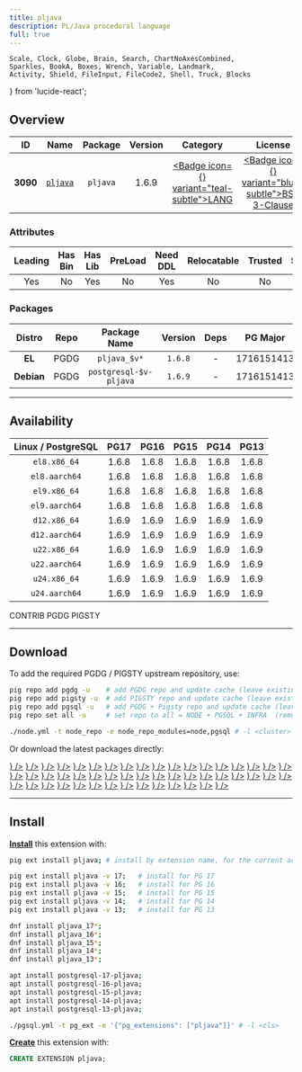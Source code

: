 ```yaml
---
title: pljava
description: PL/Java procedural language
full: true
---
```


    Scale, Clock, Globe, Brain, Search, ChartNoAxesCombined,
    Sparkles, BookA, Boxes, Wrench, Variable, Landmark,
    Activity, Shield, FileInput, FileCode2, Shell, Truck, Blocks
} from 'lucide-react';

## Overview

| <TooltipIconButton tooltip="Extension unique identifier" side="top">ID</TooltipIconButton> | <TooltipIconButton tooltip="Extension name" side="top">Name</TooltipIconButton> | <TooltipIconButton tooltip="Package name for installation" side="top">Package</TooltipIconButton> | <TooltipIconButton tooltip="Latest available extension version" side="top">Version</TooltipIconButton> | <TooltipIconButton tooltip="Extension category" side="top">Category</TooltipIconButton> | <TooltipIconButton tooltip="Open source license" side="top">License</TooltipIconButton> | <TooltipIconButton tooltip="Programming language" side="top">Lang</TooltipIconButton> |
|:--------:|:--------:|:----------:|:--------------:|:---------------------------------------:|:------------------------------------------------------:|:----:|
| **3090** | [`pljava`](https://github.com/tada/pljava) | `pljava` | 1.6.9 | <a href="/ext/lang" className="no-underline"><Badge icon={<BookA />} variant="teal-subtle">LANG</Badge></a> | <a href="/ext/list/license#bsd-3-clause" className="no-underline"><Badge icon={<Scale />} variant="blue-subtle">BSD 3-Clause</Badge></a> | <a href="/ext/list/lang#java"><Badge icon={<FileCode2 />} variant="pink-subtle">Java</Badge></a> |

### Attributes

| <TooltipIconButton tooltip="The Primary Leading extension in the Package" side="top">Leading</TooltipIconButton> | <TooltipIconButton tooltip="Contains binary utils" side="top">Has Bin</TooltipIconButton> | <TooltipIconButton tooltip="Contains .so shared library files" side="top">Has Lib</TooltipIconButton> | <TooltipIconButton tooltip="Requires preloading via shared_preload_libraries" side="top">PreLoad</TooltipIconButton> | <TooltipIconButton tooltip="Requires CREATE EXTENSION DDL command" side="top">Need DDL</TooltipIconButton> | <TooltipIconButton tooltip="Can be installed in any schema" side="top">Relocatable</TooltipIconButton> | <TooltipIconButton tooltip="Can be created by non-superuser" side="top">Trusted</TooltipIconButton> | <TooltipIconButton tooltip="Schemas used by this extension" side="top">Schemas</TooltipIconButton> |
|:-------:|:-------:|:-------:|:-------:|:--------:|:-----------:|:-------:|:-------:|
| Yes | No | Yes | No | Yes | No | No | `sqlj` |

### Packages

| <TooltipIconButton tooltip="Linux distribution family, EL or Debian" side="top">Distro</TooltipIconButton> | <TooltipIconButton tooltip="Package repository" side="top">Repo</TooltipIconButton> | <TooltipIconButton tooltip="The RPM/DEB Package Name Pattern (replace $v with real pg major)" side="top">Package Name</TooltipIconButton> | <TooltipIconButton tooltip="Latest package version" side="top">Version</TooltipIconButton> | <TooltipIconButton tooltip="RPM/DEB Package dependencies" side="top">Deps</TooltipIconButton> | <TooltipIconButton tooltip="Available in these PostgreSQL Major Versions" side="top">PG Major</TooltipIconButton> |
|:----------:|:--------:|:------------------------:|:-----------:|:------------:|:------------------:|
|   **EL**   | <Badge variant="blue-subtle"><span className="font-bold">PGDG</span></Badge> | `pljava_$v*` | `1.6.8` | - | <Badge variant="green-subtle">17</Badge><Badge variant="green-subtle">16</Badge><Badge variant="green-subtle">15</Badge><Badge variant="green-subtle">14</Badge><Badge variant="green-subtle">13</Badge> |
| **Debian** | <Badge variant="blue-subtle"><span className="font-bold">PGDG</span></Badge> | `postgresql-$v-pljava` | `1.6.9` | - | <Badge variant="green-subtle">17</Badge><Badge variant="green-subtle">16</Badge><Badge variant="green-subtle">15</Badge><Badge variant="green-subtle">14</Badge><Badge variant="green-subtle">13</Badge> |



------

## Availability

| <TooltipIconButton tooltip="Linux Distro Arch / PostgreSQL Major Version" side="top">Linux / PostgreSQL </TooltipIconButton> | **PG17** | **PG16** | **PG15** | **PG14** | **PG13** |
|:-----:|:-----:|:-----:|:-----:|:-----:|:-----:|
| `el8.x86_64` | <Badge variant="blue-subtle">1.6.8</Badge> | <Badge variant="blue-subtle">1.6.8</Badge> | <Badge variant="blue-subtle">1.6.8</Badge> | <Badge variant="blue-subtle">1.6.8</Badge> | <Badge variant="blue-subtle">1.6.8</Badge> |
| `el8.aarch64` | <Badge variant="blue-subtle">1.6.8</Badge> | <Badge variant="blue-subtle">1.6.8</Badge> | <Badge variant="blue-subtle">1.6.8</Badge> | <Badge variant="blue-subtle">1.6.8</Badge> | <Badge variant="blue-subtle">1.6.8</Badge> |
| `el9.x86_64` | <Badge variant="blue-subtle">1.6.8</Badge> | <Badge variant="blue-subtle">1.6.8</Badge> | <Badge variant="blue-subtle">1.6.8</Badge> | <Badge variant="blue-subtle">1.6.8</Badge> | <Badge variant="blue-subtle">1.6.8</Badge> |
| `el9.aarch64` | <Badge variant="blue-subtle">1.6.8</Badge> | <Badge variant="blue-subtle">1.6.8</Badge> | <Badge variant="blue-subtle">1.6.8</Badge> | <Badge variant="blue-subtle">1.6.8</Badge> | <Badge variant="blue-subtle">1.6.8</Badge> |
| `d12.x86_64` | <Badge variant="blue-subtle">1.6.9</Badge> | <Badge variant="blue-subtle">1.6.9</Badge> | <Badge variant="blue-subtle">1.6.9</Badge> | <Badge variant="blue-subtle">1.6.9</Badge> | <Badge variant="blue-subtle">1.6.9</Badge> |
| `d12.aarch64` | <Badge variant="blue-subtle">1.6.9</Badge> | <Badge variant="blue-subtle">1.6.9</Badge> | <Badge variant="blue-subtle">1.6.9</Badge> | <Badge variant="blue-subtle">1.6.9</Badge> | <Badge variant="blue-subtle">1.6.9</Badge> |
| `u22.x86_64` | <Badge variant="blue-subtle">1.6.9</Badge> | <Badge variant="blue-subtle">1.6.9</Badge> | <Badge variant="blue-subtle">1.6.9</Badge> | <Badge variant="blue-subtle">1.6.9</Badge> | <Badge variant="blue-subtle">1.6.9</Badge> |
| `u22.aarch64` | <Badge variant="blue-subtle">1.6.9</Badge> | <Badge variant="blue-subtle">1.6.9</Badge> | <Badge variant="blue-subtle">1.6.9</Badge> | <Badge variant="blue-subtle">1.6.9</Badge> | <Badge variant="blue-subtle">1.6.9</Badge> |
| `u24.x86_64` | <Badge variant="blue-subtle">1.6.9</Badge> | <Badge variant="blue-subtle">1.6.9</Badge> | <Badge variant="blue-subtle">1.6.9</Badge> | <Badge variant="blue-subtle">1.6.9</Badge> | <Badge variant="blue-subtle">1.6.9</Badge> |
| `u24.aarch64` | <Badge variant="blue-subtle">1.6.9</Badge> | <Badge variant="blue-subtle">1.6.9</Badge> | <Badge variant="blue-subtle">1.6.9</Badge> | <Badge variant="blue-subtle">1.6.9</Badge> | <Badge variant="blue-subtle">1.6.9</Badge> |

<Badge variant="green-subtle"><span className="font-black">CONTRIB</span></Badge> <Badge variant="blue-subtle"><span className="font-black">PGDG</span></Badge> <Badge variant="amber-subtle"><span className="font-black">PIGSTY</span></Badge>

------

## Download

To add the required PGDG / PIGSTY upstream repository, use:

```bash tab="pig"
pig repo add pgdg -u    # add PGDG repo and update cache (leave existing repos)
pig repo add pigsty -u  # add PIGSTY repo and update cache (leave existing repos)
pig repo add pgsql -u   # add PGDG + Pigsty repo and update cache (leave existing repos)
pig repo set all -u     # set repo to all = NODE + PGSQL + INFRA  (remove existing repos)
```
```bash tab="pigsty"
./node.yml -t node_repo -e node_repo_modules=node,pgsql # -l <cluster>
```

Or download the latest packages directly:

<Files>
    <Folder name="el8.x86_64">
        <a href="https://download.postgresql.org/pub/repos/yum/17/redhat/rhel-8-x86_64/pljava_17-1.6.8-1PGDG.rhel8.x86_64.rpm"><File name="pljava_17-1.6.8-1PGDG.rhel8.x86_64.rpm" icon={<Package className="text-emerald-500" />} /></a>
        <a href="https://download.postgresql.org/pub/repos/yum/16/redhat/rhel-8-x86_64/pljava_16-1.6.8-1PGDG.rhel8.x86_64.rpm"><File name="pljava_16-1.6.8-1PGDG.rhel8.x86_64.rpm" icon={<Package className="text-emerald-500" />} /></a>
        <a href="https://download.postgresql.org/pub/repos/yum/15/redhat/rhel-8-x86_64/pljava_15-1.6.8-1PGDG.rhel8.x86_64.rpm"><File name="pljava_15-1.6.8-1PGDG.rhel8.x86_64.rpm" icon={<Package className="text-emerald-500" />} /></a>
        <a href="https://download.postgresql.org/pub/repos/yum/14/redhat/rhel-8-x86_64/pljava_14-1.6.8-1PGDG.rhel8.x86_64.rpm"><File name="pljava_14-1.6.8-1PGDG.rhel8.x86_64.rpm" icon={<Package className="text-emerald-500" />} /></a>
        <a href="https://download.postgresql.org/pub/repos/yum/13/redhat/rhel-8-x86_64/pljava_13-1.6.8-1PGDG.rhel8.x86_64.rpm"><File name="pljava_13-1.6.8-1PGDG.rhel8.x86_64.rpm" icon={<Package className="text-emerald-500" />} /></a>
    </Folder>
    <Folder name="el8.aarch64">
        <a href="https://download.postgresql.org/pub/repos/yum/17/redhat/rhel-8-aarch64/pljava_17-1.6.8-1PGDG.rhel8.aarch64.rpm"><File name="pljava_17-1.6.8-1PGDG.rhel8.aarch64.rpm" icon={<Package className="text-orange-500" />} /></a>
        <a href="https://download.postgresql.org/pub/repos/yum/16/redhat/rhel-8-aarch64/pljava_16-1.6.8-1PGDG.rhel8.aarch64.rpm"><File name="pljava_16-1.6.8-1PGDG.rhel8.aarch64.rpm" icon={<Package className="text-orange-500" />} /></a>
        <a href="https://download.postgresql.org/pub/repos/yum/15/redhat/rhel-8-aarch64/pljava_15-1.6.8-1PGDG.rhel8.aarch64.rpm"><File name="pljava_15-1.6.8-1PGDG.rhel8.aarch64.rpm" icon={<Package className="text-orange-500" />} /></a>
        <a href="https://download.postgresql.org/pub/repos/yum/14/redhat/rhel-8-aarch64/pljava_14-1.6.8-1PGDG.rhel8.aarch64.rpm"><File name="pljava_14-1.6.8-1PGDG.rhel8.aarch64.rpm" icon={<Package className="text-orange-500" />} /></a>
        <a href="https://download.postgresql.org/pub/repos/yum/13/redhat/rhel-8-aarch64/pljava_13-1.6.8-1PGDG.rhel8.aarch64.rpm"><File name="pljava_13-1.6.8-1PGDG.rhel8.aarch64.rpm" icon={<Package className="text-orange-500" />} /></a>
    </Folder>
    <Folder name="el9.x86_64">
        <a href="https://download.postgresql.org/pub/repos/yum/17/redhat/rhel-9-x86_64/pljava_17-1.6.8-1PGDG.rhel9.x86_64.rpm"><File name="pljava_17-1.6.8-1PGDG.rhel9.x86_64.rpm" icon={<Package className="text-emerald-500" />} /></a>
        <a href="https://download.postgresql.org/pub/repos/yum/16/redhat/rhel-9-x86_64/pljava_16-1.6.8-1PGDG.rhel9.x86_64.rpm"><File name="pljava_16-1.6.8-1PGDG.rhel9.x86_64.rpm" icon={<Package className="text-emerald-500" />} /></a>
        <a href="https://download.postgresql.org/pub/repos/yum/15/redhat/rhel-9-x86_64/pljava_15-1.6.8-1PGDG.rhel9.x86_64.rpm"><File name="pljava_15-1.6.8-1PGDG.rhel9.x86_64.rpm" icon={<Package className="text-emerald-500" />} /></a>
        <a href="https://download.postgresql.org/pub/repos/yum/14/redhat/rhel-9-x86_64/pljava_14-1.6.8-1PGDG.rhel9.x86_64.rpm"><File name="pljava_14-1.6.8-1PGDG.rhel9.x86_64.rpm" icon={<Package className="text-emerald-500" />} /></a>
        <a href="https://download.postgresql.org/pub/repos/yum/13/redhat/rhel-9-x86_64/pljava_13-1.6.8-1PGDG.rhel9.x86_64.rpm"><File name="pljava_13-1.6.8-1PGDG.rhel9.x86_64.rpm" icon={<Package className="text-emerald-500" />} /></a>
    </Folder>
    <Folder name="el9.aarch64">
        <a href="https://download.postgresql.org/pub/repos/yum/17/redhat/rhel-9-aarch64/pljava_17-1.6.8-1PGDG.rhel9.aarch64.rpm"><File name="pljava_17-1.6.8-1PGDG.rhel9.aarch64.rpm" icon={<Package className="text-orange-500" />} /></a>
        <a href="https://download.postgresql.org/pub/repos/yum/16/redhat/rhel-9-aarch64/pljava_16-1.6.8-1PGDG.rhel9.aarch64.rpm"><File name="pljava_16-1.6.8-1PGDG.rhel9.aarch64.rpm" icon={<Package className="text-orange-500" />} /></a>
        <a href="https://download.postgresql.org/pub/repos/yum/15/redhat/rhel-9-aarch64/pljava_15-1.6.8-1PGDG.rhel9.aarch64.rpm"><File name="pljava_15-1.6.8-1PGDG.rhel9.aarch64.rpm" icon={<Package className="text-orange-500" />} /></a>
        <a href="https://download.postgresql.org/pub/repos/yum/14/redhat/rhel-9-aarch64/pljava_14-1.6.8-1PGDG.rhel9.aarch64.rpm"><File name="pljava_14-1.6.8-1PGDG.rhel9.aarch64.rpm" icon={<Package className="text-orange-500" />} /></a>
        <a href="https://download.postgresql.org/pub/repos/yum/13/redhat/rhel-9-aarch64/pljava_13-1.6.8-1PGDG.rhel9.aarch64.rpm"><File name="pljava_13-1.6.8-1PGDG.rhel9.aarch64.rpm" icon={<Package className="text-orange-500" />} /></a>
    </Folder>
    <Folder name="d12.x86_64">
        <a href="https://apt.postgresql.org/pub/repos/apt/pool/main/p/postgresql-pljava/postgresql-17-pljava_1.6.9-1.pgdg120+1_arm64.deb"><File name="postgresql-17-pljava_1.6.9-1.pgdg120+1_arm64.deb" icon={<Box className="text-emerald-500" />} /></a>
        <a href="https://apt.postgresql.org/pub/repos/apt/pool/main/p/postgresql-pljava/postgresql-16-pljava_1.6.9-1.pgdg120+1_arm64.deb"><File name="postgresql-16-pljava_1.6.9-1.pgdg120+1_arm64.deb" icon={<Box className="text-emerald-500" />} /></a>
        <a href="https://apt.postgresql.org/pub/repos/apt/pool/main/p/postgresql-pljava/postgresql-15-pljava_1.6.9-1.pgdg120+1_arm64.deb"><File name="postgresql-15-pljava_1.6.9-1.pgdg120+1_arm64.deb" icon={<Box className="text-emerald-500" />} /></a>
        <a href="https://apt.postgresql.org/pub/repos/apt/pool/main/p/postgresql-pljava/postgresql-14-pljava_1.6.9-1.pgdg120+1_arm64.deb"><File name="postgresql-14-pljava_1.6.9-1.pgdg120+1_arm64.deb" icon={<Box className="text-emerald-500" />} /></a>
        <a href="https://apt.postgresql.org/pub/repos/apt/pool/main/p/postgresql-pljava/postgresql-13-pljava_1.6.9-1.pgdg120+1_arm64.deb"><File name="postgresql-13-pljava_1.6.9-1.pgdg120+1_arm64.deb" icon={<Box className="text-emerald-500" />} /></a>
    </Folder>
    <Folder name="d12.aarch64">
        <a href="https://apt.postgresql.org/pub/repos/apt/pool/main/p/postgresql-pljava/postgresql-17-pljava_1.6.9-1.pgdg120+1_amd64.deb"><File name="postgresql-17-pljava_1.6.9-1.pgdg120+1_amd64.deb" icon={<Box className="text-orange-500" />} /></a>
        <a href="https://apt.postgresql.org/pub/repos/apt/pool/main/p/postgresql-pljava/postgresql-16-pljava_1.6.9-1.pgdg120+1_amd64.deb"><File name="postgresql-16-pljava_1.6.9-1.pgdg120+1_amd64.deb" icon={<Box className="text-orange-500" />} /></a>
        <a href="https://apt.postgresql.org/pub/repos/apt/pool/main/p/postgresql-pljava/postgresql-15-pljava_1.6.9-1.pgdg120+1_amd64.deb"><File name="postgresql-15-pljava_1.6.9-1.pgdg120+1_amd64.deb" icon={<Box className="text-orange-500" />} /></a>
        <a href="https://apt.postgresql.org/pub/repos/apt/pool/main/p/postgresql-pljava/postgresql-14-pljava_1.6.9-1.pgdg120+1_amd64.deb"><File name="postgresql-14-pljava_1.6.9-1.pgdg120+1_amd64.deb" icon={<Box className="text-orange-500" />} /></a>
        <a href="https://apt.postgresql.org/pub/repos/apt/pool/main/p/postgresql-pljava/postgresql-13-pljava_1.6.9-1.pgdg120+1_amd64.deb"><File name="postgresql-13-pljava_1.6.9-1.pgdg120+1_amd64.deb" icon={<Box className="text-orange-500" />} /></a>
    </Folder>
    <Folder name="u22.x86_64">
        <a href="https://apt.postgresql.org/pub/repos/apt/pool/main/p/postgresql-pljava/postgresql-17-pljava_1.6.9-1.pgdg22.04+1_amd64.deb"><File name="postgresql-17-pljava_1.6.9-1.pgdg22.04+1_amd64.deb" icon={<Box className="text-emerald-500" />} /></a>
        <a href="https://apt.postgresql.org/pub/repos/apt/pool/main/p/postgresql-pljava/postgresql-16-pljava_1.6.9-1.pgdg22.04+1_amd64.deb"><File name="postgresql-16-pljava_1.6.9-1.pgdg22.04+1_amd64.deb" icon={<Box className="text-emerald-500" />} /></a>
        <a href="https://apt.postgresql.org/pub/repos/apt/pool/main/p/postgresql-pljava/postgresql-15-pljava_1.6.9-1.pgdg22.04+1_amd64.deb"><File name="postgresql-15-pljava_1.6.9-1.pgdg22.04+1_amd64.deb" icon={<Box className="text-emerald-500" />} /></a>
        <a href="https://apt.postgresql.org/pub/repos/apt/pool/main/p/postgresql-pljava/postgresql-14-pljava_1.6.9-1.pgdg22.04+1_amd64.deb"><File name="postgresql-14-pljava_1.6.9-1.pgdg22.04+1_amd64.deb" icon={<Box className="text-emerald-500" />} /></a>
        <a href="https://apt.postgresql.org/pub/repos/apt/pool/main/p/postgresql-pljava/postgresql-13-pljava_1.6.9-1.pgdg22.04+1_amd64.deb"><File name="postgresql-13-pljava_1.6.9-1.pgdg22.04+1_amd64.deb" icon={<Box className="text-emerald-500" />} /></a>
    </Folder>
    <Folder name="u22.aarch64">
        <a href="https://apt.postgresql.org/pub/repos/apt/pool/main/p/postgresql-pljava/postgresql-17-pljava_1.6.9-1.pgdg22.04+1_arm64.deb"><File name="postgresql-17-pljava_1.6.9-1.pgdg22.04+1_arm64.deb" icon={<Box className="text-orange-500" />} /></a>
        <a href="https://apt.postgresql.org/pub/repos/apt/pool/main/p/postgresql-pljava/postgresql-16-pljava_1.6.9-1.pgdg22.04+1_arm64.deb"><File name="postgresql-16-pljava_1.6.9-1.pgdg22.04+1_arm64.deb" icon={<Box className="text-orange-500" />} /></a>
        <a href="https://apt.postgresql.org/pub/repos/apt/pool/main/p/postgresql-pljava/postgresql-15-pljava_1.6.9-1.pgdg22.04+1_arm64.deb"><File name="postgresql-15-pljava_1.6.9-1.pgdg22.04+1_arm64.deb" icon={<Box className="text-orange-500" />} /></a>
        <a href="https://apt.postgresql.org/pub/repos/apt/pool/main/p/postgresql-pljava/postgresql-14-pljava_1.6.9-1.pgdg22.04+1_arm64.deb"><File name="postgresql-14-pljava_1.6.9-1.pgdg22.04+1_arm64.deb" icon={<Box className="text-orange-500" />} /></a>
        <a href="https://apt.postgresql.org/pub/repos/apt/pool/main/p/postgresql-pljava/postgresql-13-pljava_1.6.9-1.pgdg22.04+1_arm64.deb"><File name="postgresql-13-pljava_1.6.9-1.pgdg22.04+1_arm64.deb" icon={<Box className="text-orange-500" />} /></a>
    </Folder>
    <Folder name="u24.x86_64">
        <a href="https://apt.postgresql.org/pub/repos/apt/pool/main/p/postgresql-pljava/postgresql-17-pljava_1.6.9-1.pgdg24.04+1_amd64.deb"><File name="postgresql-17-pljava_1.6.9-1.pgdg24.04+1_amd64.deb" icon={<Box className="text-emerald-500" />} /></a>
        <a href="https://apt.postgresql.org/pub/repos/apt/pool/main/p/postgresql-pljava/postgresql-16-pljava_1.6.9-1.pgdg24.04+1_amd64.deb"><File name="postgresql-16-pljava_1.6.9-1.pgdg24.04+1_amd64.deb" icon={<Box className="text-emerald-500" />} /></a>
        <a href="https://apt.postgresql.org/pub/repos/apt/pool/main/p/postgresql-pljava/postgresql-15-pljava_1.6.9-1.pgdg24.04+1_amd64.deb"><File name="postgresql-15-pljava_1.6.9-1.pgdg24.04+1_amd64.deb" icon={<Box className="text-emerald-500" />} /></a>
        <a href="https://apt.postgresql.org/pub/repos/apt/pool/main/p/postgresql-pljava/postgresql-14-pljava_1.6.9-1.pgdg24.04+1_amd64.deb"><File name="postgresql-14-pljava_1.6.9-1.pgdg24.04+1_amd64.deb" icon={<Box className="text-emerald-500" />} /></a>
        <a href="https://apt.postgresql.org/pub/repos/apt/pool/main/p/postgresql-pljava/postgresql-13-pljava_1.6.9-1.pgdg24.04+1_amd64.deb"><File name="postgresql-13-pljava_1.6.9-1.pgdg24.04+1_amd64.deb" icon={<Box className="text-emerald-500" />} /></a>
    </Folder>
    <Folder name="u24.aarch64">
        <a href="https://apt.postgresql.org/pub/repos/apt/pool/main/p/postgresql-pljava/postgresql-17-pljava_1.6.9-1.pgdg24.04+1_arm64.deb"><File name="postgresql-17-pljava_1.6.9-1.pgdg24.04+1_arm64.deb" icon={<Box className="text-orange-500" />} /></a>
        <a href="https://apt.postgresql.org/pub/repos/apt/pool/main/p/postgresql-pljava/postgresql-16-pljava_1.6.9-1.pgdg24.04+1_arm64.deb"><File name="postgresql-16-pljava_1.6.9-1.pgdg24.04+1_arm64.deb" icon={<Box className="text-orange-500" />} /></a>
        <a href="https://apt.postgresql.org/pub/repos/apt/pool/main/p/postgresql-pljava/postgresql-15-pljava_1.6.9-1.pgdg24.04+1_arm64.deb"><File name="postgresql-15-pljava_1.6.9-1.pgdg24.04+1_arm64.deb" icon={<Box className="text-orange-500" />} /></a>
        <a href="https://apt.postgresql.org/pub/repos/apt/pool/main/p/postgresql-pljava/postgresql-14-pljava_1.6.9-1.pgdg24.04+1_arm64.deb"><File name="postgresql-14-pljava_1.6.9-1.pgdg24.04+1_arm64.deb" icon={<Box className="text-orange-500" />} /></a>
        <a href="https://apt.postgresql.org/pub/repos/apt/pool/main/p/postgresql-pljava/postgresql-13-pljava_1.6.9-1.pgdg24.04+1_arm64.deb"><File name="postgresql-13-pljava_1.6.9-1.pgdg24.04+1_arm64.deb" icon={<Box className="text-orange-500" />} /></a>
    </Folder>
</Files>

------

## Install

[**Install**](/docs/pgsql/ext/install) this extension with:

```bash tab="pig"
pig ext install pljava; # install by extension name, for the current active PG version

pig ext install pljava -v 17;   # install for PG 17
pig ext install pljava -v 16;   # install for PG 16
pig ext install pljava -v 15;   # install for PG 15
pig ext install pljava -v 14;   # install for PG 14
pig ext install pljava -v 13;   # install for PG 13
```
```bash tab="yum" 
dnf install pljava_17*;
dnf install pljava_16*;
dnf install pljava_15*;
dnf install pljava_14*;
dnf install pljava_13*;
```
```bash tab="apt" 
apt install postgresql-17-pljava;
apt install postgresql-16-pljava;
apt install postgresql-15-pljava;
apt install postgresql-14-pljava;
apt install postgresql-13-pljava;
```
```bash tab="ansible"
./pgsql.yml -t pg_ext -e '{"pg_extensions": ["pljava"]}' # -l <cls>
```

[**Create**](/docs/pgsql/ext/create) this extension with:

```sql
CREATE EXTENSION pljava;
```


